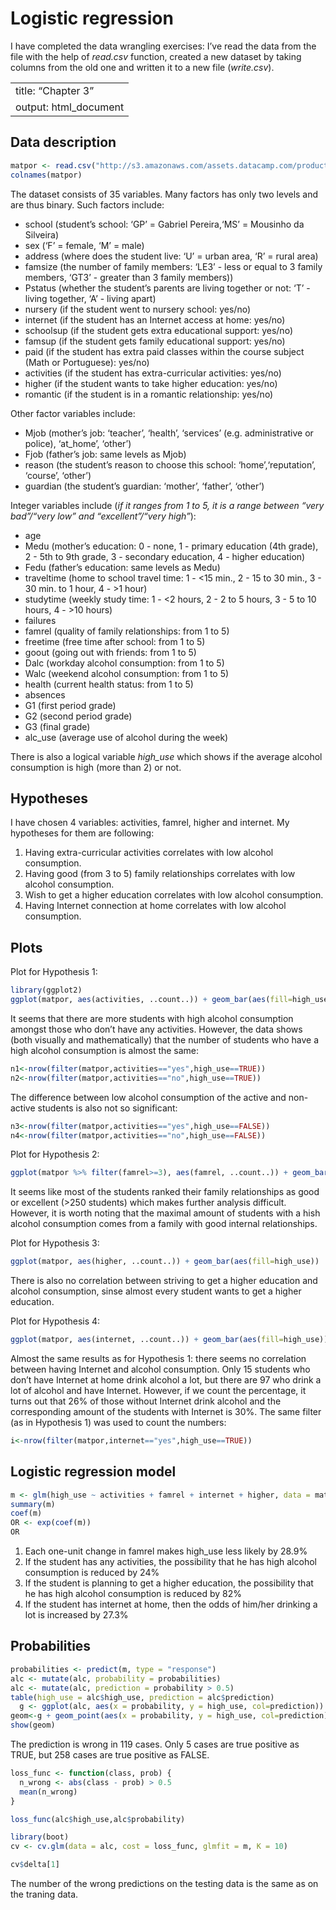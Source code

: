 # Logistic regression

I have completed the data wrangling exercises: I've read the data from the file with the help of *read.csv* function, created a new dataset by taking columns from the old one and written it to a new file (*write.csv*).

---
title: "Chapter 3"
output: html_document
---
## Data description
```r
matpor <- read.csv("http://s3.amazonaws.com/assets.datacamp.com/production/course_2218/datasets/alc.txt", sep=',')
colnames(matpor)
```
The dataset consists of 35 variables. Many factors has only two levels and are thus binary. Such factors include:

* school (student's school: 'GP' = Gabriel Pereira,'MS' = Mousinho da Silveira)
* sex ('F' = female, 'M' = male)
* address (where does the student live: 'U' = urban area, 'R' = rural area)
* famsize (the number of family members: 'LE3' - less or equal to 3 family members, 'GT3' - greater than 3 family members))
* Pstatus (whether the student's parents are living together or not: 'T' - living together, 'A' - living apart)
* nursery (if the student went to nursery school: yes/no)
* internet (if the student has an Internet access at home: yes/no)
* schoolsup (if the student gets extra educational support: yes/no)
* famsup (if the student gets family educational support: yes/no)
* paid (if the student has extra paid classes within the course subject (Math or Portuguese): yes/no)
* activities (if the student has extra-curricular activities: yes/no)
* higher (if the student wants to take higher education: yes/no)
* romantic (if the student is in a romantic relationship: yes/no)

Other factor variables include:

* Mjob (mother's job: 'teacher', 'health', 'services' (e.g. administrative or police), 'at_home', 'other')
* Fjob (father's job: same levels as Mjob)
* reason (the student's reason to choose this school: 'home','reputation', 'course', 'other')
* guardian (the student's guardian: 'mother', 'father', 'other')

Integer variables include (_if it ranges from 1 to 5, it is a range between "very bad"/"very low" and "excellent"/"very high"_):

* age
* Medu (mother's education: 0 - none, 1 - primary education (4th grade), 2 - 5th to 9th grade, 3 - secondary education, 4 - higher education)
* Fedu (father's education: same levels as Medu)
* traveltime (home to school travel time: 1 - <15 min., 2 - 15 to 30 min., 3 - 30 min. to 1 hour, 4 - >1 hour)
* studytime (weekly study time: 1 - <2 hours, 2 - 2 to 5 hours, 3 - 5 to 10 hours, 4 - >10 hours)
* failures
* famrel (quality of family relationships: from 1 to 5)
* freetime (free time after school: from 1 to 5)
* goout (going out with friends: from 1 to 5)
* Dalc (workday alcohol consumption: from 1 to 5)
* Walc (weekend alcohol consumption: from 1 to 5)
* health (current health status: from 1 to 5)
* absences
* G1 (first period grade) 
* G2 (second period grade)
* G3 (final grade)
* alc_use (average use of alcohol during the week)

There is also a logical variable _high_use_ which shows if the average alcohol consumption is high (more than 2) or not.

## Hypotheses

I have chosen 4 variables: activities, famrel, higher and internet.
My hypotheses for them are following:

1. Having extra-curricular activities correlates with low alcohol consumption.
2. Having good (from 3 to 5) family relationships correlates with low alcohol consumption.
3. Wish to get a higher education correlates with low alcohol consumption.
4. Having Internet connection at home correlates with low alcohol consumption.

## Plots

Plot for Hypothesis 1:
```r
library(ggplot2)
ggplot(matpor, aes(activities, ..count..)) + geom_bar(aes(fill=high_use))
```
It seems that there are more students with high alcohol consumption amongst those who don't have any activities.
However, the data shows (both visually and mathematically) that the number of students who have a high alcohol consumption is almost the same:
```r
n1<-nrow(filter(matpor,activities=="yes",high_use==TRUE))
n2<-nrow(filter(matpor,activities=="no",high_use==TRUE))
```
The difference between low alcohol consumption of the active and non-active students is also not so significant:

```r
n3<-nrow(filter(matpor,activities=="yes",high_use==FALSE))
n4<-nrow(filter(matpor,activities=="no",high_use==FALSE))
```

Plot for Hypothesis 2:
```r
ggplot(matpor %>% filter(famrel>=3), aes(famrel, ..count..)) + geom_bar(aes(fill=high_use))
```

It seems like most of the students ranked their family relationships as good or excellent (>250 students) which makes further analysis difficult. However, it is worth noting that the maximal amount of students with a hish alcohol consumption comes from a family with good internal relationships. 

Plot for Hypothesis 3:
```r
ggplot(matpor, aes(higher, ..count..)) + geom_bar(aes(fill=high_use))
```

There is also no correlation between striving to get a higher education and alcohol consumption, sinse almost every student wants to get a higher education.

Plot for Hypothesis 4:
```r
ggplot(matpor, aes(internet, ..count..)) + geom_bar(aes(fill=high_use))
```

Almost the same results as for Hypothesis 1: there seems no correlation between having Internet and alcohol consumption. Only 15 students who don't have Internet at home drink alcohol a lot, but there are 97 who drink a lot of alcohol and have Internet. However, if we count the percentage, it turns out that 26% of those without Internet drink alcohol and the corresponding amount of the students with Internet is 30%. The same filter (as in Hypothesis 1) was used to count the numbers:
```r
i<-nrow(filter(matpor,internet=="yes",high_use==TRUE))
```
## Logistic regression model

```r
m <- glm(high_use ~ activities + famrel + internet + higher, data = matpor, family = "binomial")
summary(m)
coef(m)
OR <- exp(coef(m))
OR
```
1. Each one-unit change in famrel makes high_use less likely by 28.9%
2. If the student has any activities, the possibility that he has high alcohol consumption is reduced by 24%
3. If the student is planning to get a higher education, the possibility that he has high alcohol consumption is reduced by 82%
4. If the student has internet at home, then the odds of him/her drinking a lot is increased by 27.3%

## Probabilities
```r
probabilities <- predict(m, type = "response")
alc <- mutate(alc, probability = probabilities)
alc <- mutate(alc, prediction = probability > 0.5)
table(high_use = alc$high_use, prediction = alc$prediction)
  g <- ggplot(alc, aes(x = probability, y = high_use, col=prediction))
geom<-g + geom_point(aes(x = probability, y = high_use, col=prediction))
show(geom)
```
The prediction is wrong in 119 cases. Only 5 cases are true positive as TRUE, but 258 cases are true positive as FALSE.
```r
loss_func <- function(class, prob) {
  n_wrong <- abs(class - prob) > 0.5
  mean(n_wrong)
}

loss_func(alc$high_use,alc$probability)

library(boot)
cv <- cv.glm(data = alc, cost = loss_func, glmfit = m, K = 10)

cv$delta[1]
```
The number of the wrong predictions on the testing data is the same as on the traning data.